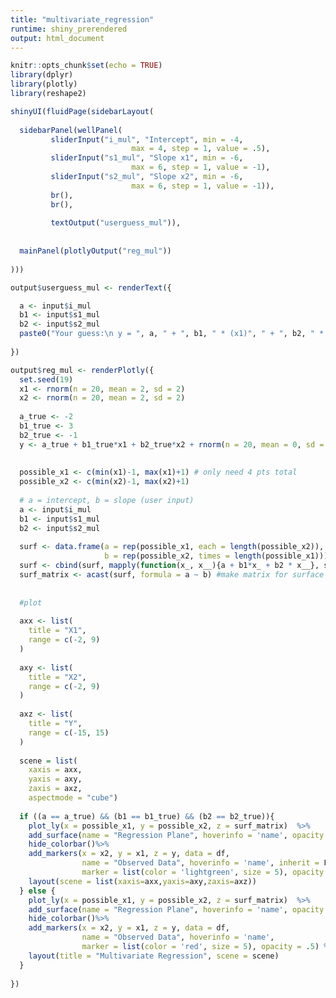 ```yaml
---
title: "multivariate_regression"
runtime: shiny_prerendered
output: html_document
---
```


```r
knitr::opts_chunk$set(echo = TRUE)
library(dplyr)
library(plotly)
library(reshape2)
```

```r
shinyUI(fluidPage(sidebarLayout(
  
  sidebarPanel(wellPanel(
         sliderInput("i_mul", "Intercept", min = -4,
                           max = 4, step = 1, value = .5),
         sliderInput("s1_mul", "Slope x1", min = -6,
                           max = 6, step = 1, value = -1),
         sliderInput("s2_mul", "Slope x2", min = -6,
                           max = 6, step = 1, value = -1)),
         br(),
         br(),
               
         textOutput("userguess_mul")),
  
  
  mainPanel(plotlyOutput("reg_mul"))
  
)))
```


```r

output$userguess_mul <- renderText({

  a <- input$i_mul
  b1 <- input$s1_mul
  b2 <- input$s2_mul
  paste0("Your guess:\n y = ", a, " + ", b1, " * (x1)", " + ", b2, " * (x2)")
  
})

output$reg_mul <- renderPlotly({
  set.seed(19)
  x1 <- rnorm(n = 20, mean = 2, sd = 2)
  x2 <- rnorm(n = 20, mean = 2, sd = 2)
  
  a_true <- -2
  b1_true <- 3
  b2_true <- -1
  y <- a_true + b1_true*x1 + b2_true*x2 + rnorm(n = 20, mean = 0, sd = 1)
  
  
  possible_x1 <- c(min(x1)-1, max(x1)+1) # only need 4 pts total
  possible_x2 <- c(min(x2)-1, max(x2)+1)
  
  # a = intercept, b = slope (user input)
  a <- input$i_mul
  b1 <- input$s1_mul
  b2 <- input$s2_mul
  
  surf <- data.frame(a = rep(possible_x1, each = length(possible_x2)),
                     b = rep(possible_x2, times = length(possible_x1)))
  surf <- cbind(surf, mapply(function(x_, x__){a + b1*x_ + b2 * x__}, surf$a, surf$b))#compute surface
  surf_matrix <- acast(surf, formula = a ~ b) #make matrix for surface
  
  
  #plot
  
  axx <- list(
    title = "X1",
    range = c(-2, 9)
  )
  
  axy <- list(
    title = "X2",
    range = c(-2, 9)
  )
  
  axz <- list(
    title = "Y",
    range = c(-15, 15)
  )
  
  scene = list(
    xaxis = axx,
    yaxis = axy,
    zaxis = axz, 
    aspectmode = "cube")
  
  if ((a == a_true) && (b1 == b1_true) && (b2 == b2_true)){
    plot_ly(x = possible_x1, y = possible_x2, z = surf_matrix)  %>%
    add_surface(name = "Regression Plane", hoverinfo = 'name', opacity = .5, surfacecolor = rep('green', length(possible_x1))) %>%
    hide_colorbar()%>%
    add_markers(x = x2, y = x1, z = y, data = df,
                name = "Observed Data", hoverinfo = 'name', inherit = F,
                marker = list(color = 'lightgreen', size = 5), opacity = .5) %>%
    layout(scene = list(xaxis=axx,yaxis=axy,zaxis=axz))
  } else {
    plot_ly(x = possible_x1, y = possible_x2, z = surf_matrix)  %>%
    add_surface(name = "Regression Plane", hoverinfo = 'name', opacity = .5, surfacecolor = rep('red', length(possible_x1))) %>%
    hide_colorbar()%>%
    add_markers(x = x2, y = x1, z = y, data = df,
                name = "Observed Data", hoverinfo = 'name',
                marker = list(color = 'red', size = 5), opacity = .5) %>%
    layout(title = "Multivariate Regression", scene = scene)
  }
  
})

```

